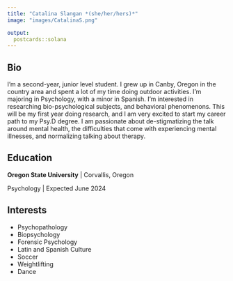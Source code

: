 ```yaml
---
title: "Catalina Slangan *(she/her/hers)*"
image: "images/CatalinaS.png"

output:
  postcards::solana
---
```

 
## Bio

I'm a second-year, junior level student.  I grew up in Canby, Oregon in the country area and spent a lot of my time doing outdoor activities.  I'm majoring in Psychology, with a minor in Spanish. I'm interested in researching bio-psychological subjects, and behavioral phenomenons.  This will be my first year doing research, and I am very excited to start my career path to my Psy.D degree. I am passionate about de-stigmatizing the talk around mental health, the difficulties that come with experiencing mental illnesses, and normalizing talking about therapy.

## Education

**Oregon State University** | Corvallis, Oregon

Psychology | Expected June 2024

## Interests
* Psychopathology
* Biopsychology
* Forensic Psychology
* Latin and Spanish Culture
* Soccer
* Weightlifting
* Dance
